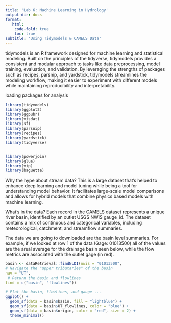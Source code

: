 ```yaml
---
title: 'Lab 6: Machine Learning in Hydrology'
output-dir: docs
format:
   html:
    code-fold: true
    toc: true
subtitle: 'Using Tidymodels & CAMELS Data'
---
```


tidymodels is an R framework designed for machine learning and statistical modeling. Built on the principles of the tidyverse, tidymodels provides a consistent and modular approach to tasks like data preprocessing, model training, evaluation, and validation. By leveraging the strengths of packages such as recipes, parsnip, and yardstick, tidymodels streamlines the modeling workflow, making it easier to experiment with different models while maintaining reproducibility and interpretability.

loading packages for analysis
```r
library(tidymodels)
library(ggplot2)
library(ggpubr)
library(visdat)
library(sf)
library(parsnip)
library(recipes)
library(yardstick)
library(tidyverse)


library(powerjoin)
library(glue)
library(vip)
library(baguette)

```


Why the hype about stream data?
This is a large dataset that's helped to enhance deep learning and model tuning while being a tool for understanding model behavior. It facilitates large-scale model comparisons and allows for hybrid models that combine physics based models with machine learning.


What’s in the data?
Each record in the CAMELS dataset represents a unique river basin, identified by an outlet USGS NWIS gauge_id. The dataset contains a mix of continuous and categorical variables, including meteorological, catchment, and streamflow summaries.

The data we are going to downloaded are the basin level summaries. For example, if we looked at row 1 of the data (Gage: 01013500) all of the values are the areal average for the drainage basin seen below, while the flow metrics are associated with the outlet gage (in red).


```r


basin <- dataRetrieval::findNLDI(nwis = "01013500", 
# Navigate the "upper tributaries" of the basin
nav = "UT", 
 # Return the basin and flowlines
find = c("basin", "flowlines"))

# Plot the basin, flowlines, and gauge ...
ggplot() + 
  geom_sf(data = basin$basin, fill = "lightblue") + 
  geom_sf(data = basin$UT_flowlines, color = "blue") + 
  geom_sf(data = basin$origin, color = "red", size = 2) + 
  theme_minimal()

```




